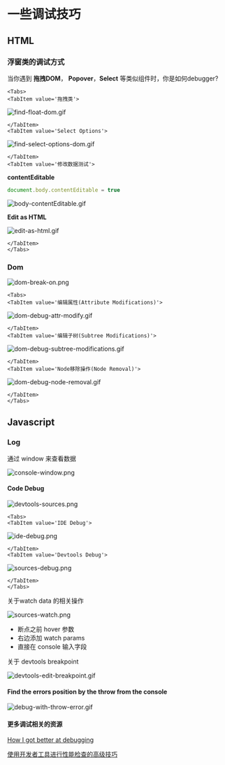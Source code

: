 
# 一些调试技巧

## HTML

### 浮窗类的调试方式

当你遇到 **拖拽DOM**， **Popover**，**Select** 等类似组件时，你是如何debugger?

```mdx-code-block
<Tabs>
<TabItem value='拖拽类'>
```

![find-float-dom.gif](./images/find-float-dom.gif)

```mdx-code-block
</TabItem>
<TabItem value='Select Options'>
```

![find-select-options-dom.gif](./images/find-select-options-dom.gif)

```mdx-code-block
</TabItem>
<TabItem value='修改数据测试'>
```

**contentEditable**

```js
document.body.contentEditable = true
```

![body-contentEditable.gif](./images/body-contentEditable.gif)

**Edit as HTML**

![edit-as-html.gif](./images/edit-as-html.gif)

```mdx-code-block
</TabItem>
</Tabs>
```

### Dom

![dom-break-on.png](./images/dom-break-on.png)

```mdx-code-block
<Tabs>
<TabItem value='编辑属性(Attribute Modifications)'>
```

![dom-debug-attr-modify.gif](./images/dom-debug-attr-modify.gif)

```mdx-code-block
</TabItem>
<TabItem value='编辑子树(Subtree Modifications)'>
```

![dom-debug-subtree-modifications.gif](./images/dom-debug-subtree-modifications.gif)

```mdx-code-block
</TabItem>
<TabItem value='Node移除操作(Node Removal)'>
```

![dom-debug-node-removal.gif](./images/dom-debug-node-removal.gif)

```mdx-code-block
</TabItem>
</Tabs>
```

## Javascript

### Log

通过 window 来查看数据

![console-window.png](./images/console-window.png)

#### Code Debug

![devtools-sources.png](./images/devtools-sources.png)

```mdx-code-block
<Tabs>
<TabItem value='IDE Debug'>
```

![ide-debug.png](./images/ide-debug.png)

```mdx-code-block
</TabItem>
<TabItem value='Devtools Debug'>
```

![sources-debug.png](./images/sources-debug.png)

```mdx-code-block
</TabItem>
</Tabs>
```

关于watch data 的相关操作

![sources-watch.png](./images/sources-watch.png)

- 断点之前 hover 参数
- 右边添加 watch params
- 直接在 console 输入字段

关于 devtools breakpoint

![devtools-edit-breakpoint.gif](./images/devtools-edit-breakpoint.gif)

#### Find the errors position by the throw from the console

![debug-with-throw-error.gif](./images/debug-with-throw-error.gif)

#### 更多调试相关的资源

[How I got better at debugging](http://jvns.ca/blog/2015/11/22/how-i-got-better-at-debugging/)

[使用开发者工具进行性能检查的高级技巧](https://docs.google.com/document/d/1K-mKOqiUiSjgZTEscBLjtjd6E67oiK8H2ztOiq5tigk/pub)
